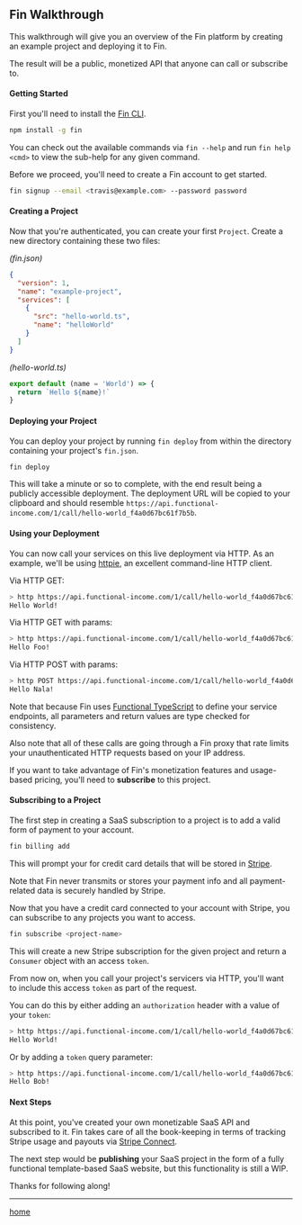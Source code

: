 
<Head>
  <title>Fin Walkthrough</title>
</Head>

## Fin Walkthrough

This walkthrough will give you an overview of the Fin platform by creating an example project and deploying it to Fin.

The result will be a public, monetized API that anyone can call or subscribe to.

#### Getting Started

First you'll need to install the [Fin CLI](https://github.com/functional-income/fin).

```bash
npm install -g fin
```

You can check out the available commands via `fin --help` and run `fin help <cmd>` to view the sub-help for any given command.

Before we proceed, you'll need to create a Fin account to get started.

```bash
fin signup --email <travis@example.com> --password password
```

#### Creating a Project

Now that you're authenticated, you can create your first `Project`. Create a new directory containing these two files:

*(fin.json)*
```json
{
  "version": 1,
  "name": "example-project",
  "services": [
    {
      "src": "hello-world.ts",
      "name": "helloWorld"
    }
  ]
}
```

*(hello-world.ts)*
```ts
export default (name = 'World') => {
  return `Hello ${name}!`
}
```

#### Deploying your Project

You can deploy your project by running `fin deploy` from within the directory containing your project's `fin.json`.

```bash
fin deploy
```

This will take a minute or so to complete, with the end result being a publicly accessible deployment. The deployment URL will be copied to your clipboard and should resemble `https://api.functional-income.com/1/call/hello-world_f4a0d67bc61f7b5b`.

#### Using your Deployment

You can now call your services on this live deployment via HTTP. As an example, we'll be using [httpie](https://httpie.org/), an excellent command-line HTTP client.

Via HTTP GET:

```bash
> http https://api.functional-income.com/1/call/hello-world_f4a0d67bc61f7b5b
Hello World!
```

Via HTTP GET with params:

```bash
> http https://api.functional-income.com/1/call/hello-world_f4a0d67bc61f7b5b?name=Foo
Hello Foo!
```

Via HTTP POST with params:

```bash
> http POST https://api.functional-income.com/1/call/hello-world_f4a0d67bc61f7b5b name=Nala
Hello Nala!
```

Note that because Fin uses [Functional TypeScript](https://github.com/transitive-bullshit/functional-typescript) to define your service endpoints, all parameters and return values are type checked for consistency.

Also note that all of these calls are going through a Fin proxy that rate limits your unauthenticated HTTP requests based on your IP address.

If you want to take advantage of Fin's monetization features and usage-based pricing, you'll need to **subscribe** to this project.

#### Subscribing to a Project

The first step in creating a SaaS subscription to a project is to add a valid form of payment to your account.

```bash
fin billing add
```

This will prompt your for credit card details that will be stored in [Stripe](https://stripe.com).

Note that Fin never transmits or stores your payment info and all payment-related data is securely handled by Stripe.

Now that you have a credit card connected to your account with Stripe, you can subscribe to any projects you want to access.

```bash
fin subscribe <project-name>
```

This will create a new Stripe subscription for the given project and return a `Consumer` object with an access `token`.

From now on, when you call your project's servicers via HTTP, you'll want to include this access `token` as part of the request.

You can do this by either adding an `authorization` header with a value of your `token`:

```bash
> http https://api.functional-income.com/1/call/hello-world_f4a0d67bc61f7b5b authorization:<token>
Hello World!
```

Or by adding a `token` query parameter:

```bash
> http https://api.functional-income.com/1/call/hello-world_f4a0d67bc61f7b5b?token=<token>&name=Bob
Hello Bob!
```

#### Next Steps

At this point, you've created your own monetizable SaaS API and subscribed to it. Fin takes care of all the book-keeping in terms of tracking Stripe usage and payouts via [Stripe Connect](https://stripe.com/connect).

The next step would be **publishing** your SaaS project in the form of a fully functional template-based SaaS website, but this functionality is still a WIP.

Thanks for following along!

---

[home](/)
